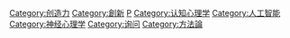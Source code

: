 {{Catmore}}

[[Category:创造力|Category:创造力]]
[[Category:創新|Category:創新]]
[[Category:批判性思維|P]]
[[Category:认知心理学|Category:认知心理学]]
[[Category:人工智能|Category:人工智能]]
[[Category:神经心理学|Category:神经心理学]]
[[Category:询问|Category:询问]]
[[Category:方法論|Category:方法論]]